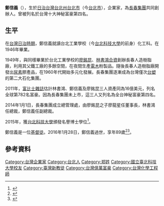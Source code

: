 {{Infobox person
|name = 鄭信義
|image name = 
|width = 
|caption = 
|job = 台灣企業家
|period = 
|sex = 男
|date of birth = {{birth year|1928}}
|place of birth = {{TWN-JPN}}[[台北州|台北州]][[臺北市_(州轄市)|台北市]]<br />（今[[台北市|台北市]]）
|date of death = 2016年1月28日
|place of death = {{TWN}}
|nationality = {{ROC}}
|religion = [[基督教|基督教]]
|educate = 台北工業學校（今[[台北科技大學|台北科技大學]]）化工科
}}
'''鄭信義'''（{{bd|1928年||2016年|1月28日|}}），生於[[日治台灣|日治台灣]][[台北州|台北州]][[臺北市_(州轄市)|台北市]]（今[[台北市|台北市]]），企業家，為[[長春集團|長春集團]]共同創辦人。曾被列名於台灣十大神秘富豪第四名。

==生平==
在[[台灣日治時期|台灣日治時期]]，鄭信義就讀台北工業學校（今[[台北科技大學|台北科技大學]]的前身）化工科。在1946年畢業。

1949年，與同樣畢業於台北工業學校的[[廖銘昆|廖銘昆]]、[[林書鴻|林書鴻]][[合資|合資]]創辦長春人造樹脂廠，利用其父鐵工廠的多餘空間，在夜間生產[[電木|電木]]粉製品。隨後長春人造樹脂廠開發出[[尿素|尿素]]膠產品，在1960年代開始多元化發展。長春集團逐漸成為台灣僅次[[台塑|台塑]]的第二大石化集團。

2011年，[[富比士雜誌|富比士雜誌]]估計林書鴻、鄭信義及廖銘昆三人資產同為16億美元，列名全球第782名富豪。因為長春集團未上市，這三人又列名為全台神秘富豪第四名。

2014年1月1日，長春集團成立總管理處，由廖銘昆之子廖龍星任董事長，林書鴻任總裁，鄭信義任副總裁。

2015年，獲[[台北科技大學|台北科技大學]]頒發名譽博士學位<ref>{{cite news|author1=邱莞仁|title=長春集團副總裁 獲台北科大名譽博士|url=http://udn.com/news/story/7238/991755|accessdate=2016-01-31|publisher=[[聯合報|聯合報]]|date=2015-06-14|archive-date=2015-08-13|archive-url=https://web.archive.org/web/20150813042704/http://udn.com/news/story/7238/991755|dead-url=no}}</ref>。

鄭信義是一位[[基督徒|基督徒]]。2016年1月28日，鄭信義過世，享年89歲<ref>{{cite news|author1=財經中心|title=神秘富豪、長春石化副總裁鄭信義辭世 享壽89歲|url=http://www.ettoday.net/news/20160130/640825.htm|publisher=[[ETtoday新聞雲|ETtoday新聞雲]]|date=2016-01-30|accessdate=2016-01-30|archive-date=2016-01-30|archive-url=https://web.archive.org/web/20160130231033/http://www.ettoday.net/news/20160130/640825.htm|dead-url=no}}</ref><ref>{{cite news|author1=洪凱音|title=身價超過400億 長春集團創辦人鄭信義辭世 享壽89歲|url=http://www.chinatimes.com/newspapers/20160131001102-260110|publisher=[[中國時報|中國時報]]|date=2016-01-31|accessdate=2016-01-31|archive-date=2016-02-04|archive-url=https://web.archive.org/web/20160204222359/http://www.chinatimes.com/newspapers/20160131001102-260110|dead-url=no}}</ref>。

==參考資料==
{{reflist}}

[[Category:台灣企業家|Category:台灣企業家]]
[[Category:台北人|Category:台北人]]
[[Category:郑姓|Category:郑姓]]
[[Category:國立臺北科技大學校友|Category:國立臺北科技大學校友]]
[[Category:臺灣新教徒|Category:臺灣新教徒]]
[[Category:台灣億萬富豪|Category:台灣億萬富豪]]
[[Category:台灣化學工程師|Category:台灣化學工程師]]